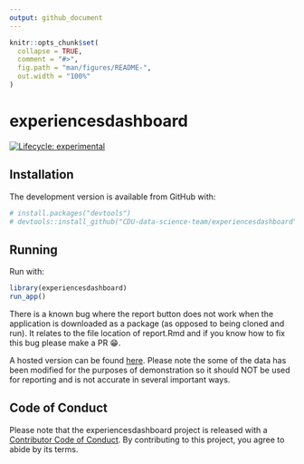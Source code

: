 ```yaml
---
output: github_document
---
```


<!-- README.md is generated from README.Rmd. Please edit that file -->

```r
knitr::opts_chunk$set(
  collapse = TRUE,
  comment = "#>",
  fig.path = "man/figures/README-",
  out.width = "100%"
)
```

# experiencesdashboard

<!-- badges: start -->
[![Lifecycle: experimental](https://img.shields.io/badge/lifecycle-experimental-orange.svg)](https://www.tidyverse.org/lifecycle/#experimental)
<!-- badges: end -->

## Installation

The development version is available from GitHub with:

```r
# install.packages("devtools")
# devtools::install_github("CDU-data-science-team/experiencesdashboard")
```

## Running

Run with:

```r

library(experiencesdashboard)
run_app()

```

There is a known bug where the report button does not work when the application is downloaded as a package (as opposed to being cloned and run). It relates to the file location of report.Rmd and if you know how to fix this bug please make a PR 😁.

A hosted version can be found [here](https://involve.nottshc.nhs.uk:8443/experiencesdashboard/). Please note the some of the data has been modified for the purposes of demonstration so it should NOT be used for reporting and is not accurate in several important ways.

## Code of Conduct
  
Please note that the experiencesdashboard project is released with a [Contributor Code of Conduct](https://contributor-covenant.org/version/2/0/CODE_OF_CONDUCT.html). 
By contributing to this project, you agree to abide by its terms.